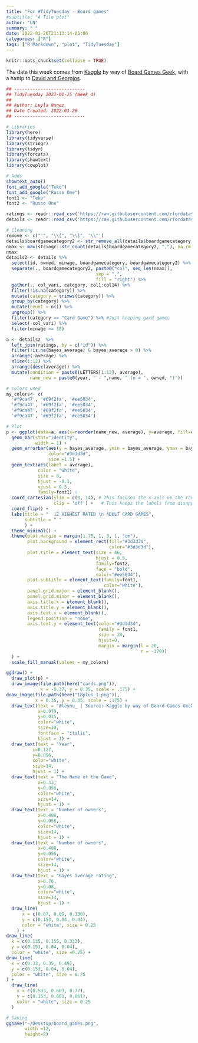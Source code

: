 ```yaml
---
title: "For #TidyTuesday - Board games"
#subtitle: "A Tile plot"
author: "LN"
summary: " "
date: 2022-01-26T21:13:14-05:00
categories: ["R"]
tags: ["R Markdown", "plot", "TidyTuesday"]
---
```


```r
knitr::opts_chunk$set(collapse = TRUE)
```

The data this week comes from [Kaggle](https://www.kaggle.com/jvanelteren/boardgamegeek-reviews/version/3?select=2022-01-08.csv) by way of [Board Games Geek](https://www.boardgamegeek.com/), with a hattip to [David and Georgios ](https://github.com/rfordatascience/tidytuesday/issues/382#issuecomment-1020305849). 


```r
## ---------------------------
## TidyTuesday 2022-01-25 (Week 4)
##
## Author: Leyla Nunez
## Date Created: 2022-01-26
## ---------------------------

# Libraries
library(here)
library(tidyverse)
library(stringr)
library(tidyr)
library(forcats)
library(showtext)
library(cowplot)

# Adds
showtext_auto()
font_add_google("Teko")
font_add_google("Russo One")
font1 <- "Teko"
font2 <- "Russo One"

ratings <- readr::read_csv('https://raw.githubusercontent.com/rfordatascience/tidytuesday/master/data/2022/2022-01-25/ratings.csv')
details <- readr::read_csv('https://raw.githubusercontent.com/rfordatascience/tidytuesday/master/data/2022/2022-01-25/details.csv')

# Cleaning
remove <- c("'", "\\[", "\\]", '\\"')
details$boardgamecategory2 <- str_remove_all(details$boardgamecategory, paste(remove, collapse = "|"))
nmax <- max(stringr::str_count(details$boardgamecategory2, ","), na.rm = TRUE) + 1
nmax
details2 <- details %>% 
  select(id, owned, minage, boardgamecategory, boardgamecategory2) %>% 
  separate(., boardgamecategory2, paste0("col", seq_len(nmax)), 
                                  sep = ",",
                                  fill = "right") %>% 
  gather(., col_vari, category, col1:col14) %>% 
  filter(!is.na(category)) %>% 
  mutate(category = trimws(category)) %>%
  group_by(category) %>% 
  mutate(count = n()) %>% 
  ungroup() %>% 
  filter(category == "Card Game") %>% #Just keeping gard games
  select(-col_vari) %>% 
  filter(minage >= 18) 

a <- details2  %>% 
  left_join(ratings, by = c("id")) %>% 
  filter(!is.na(bayes_average) & bayes_average > 0) %>% 
  arrange(-average) %>% 
  slice(1:12) %>% 
  arrange(desc(average)) %>% 
  mutate(condition = paste0(LETTERS[1:12], average),
         name_new = paste0(year, " - ",name, " (n = ", owned, ")")) 

# colors used
my_colors<- c(
  '#f9ca47', '#69f2fa', '#ee5034', 
  '#f9ca47', '#69f2fa', '#ee5034', 
  '#f9ca47', '#69f2fa', '#ee5034', 
  '#f9ca47', '#69f2fa', '#ee5034')

# Plot
p <- ggplot(data=a, aes(x=reorder(name_new, average), y=average, fill=condition)) +
  geom_bar(stat="identity", 
           width = 1) +
  geom_errorbar(aes(y = bayes_average, ymin = bayes_average, ymax = bayes_average), 
                color="#3d3d3d",
                size =1.5) + 
  geom_text(aes(label = average), 
            color = "white", 
            size = 8,
            hjust = -0.1,
            vjust = 0.5,
            family=font1) +
  coord_cartesian(ylim = c(0, 14), # This focuses the x-axis on the range of interest
                  clip = 'off') +   # This keeps the labels from disappearing
  coord_flip() +
  labs(title = "  12 HIGHEST RATED \n ADULT CARD GAMES",
       subtitle = " "
       ) +
  theme_minimal() +
  theme(plot.margin = margin(1.75, 1, 3, 1, "cm"),
        plot.background = element_rect(fill="#3d3d3d", 
                                       color="#3d3d3d"),
        plot.title = element_text(size = 46,
                                  hjust = 0.5,
                                  family=font2, 
                                  face = "bold",
                                  color="#ee5034"),
        plot.subtitle = element_text(family=font1, 
                                     color="white"), 
        panel.grid.major = element_blank(),
        panel.grid.minor = element_blank(),
        axis.title.x = element_blank(),
        axis.title.y = element_blank(),
        axis.text.x = element_blank(),
        legend.position = "none",
        axis.text.y = element_text(color="#3d3d3d",
                                   family = font1,
                                   size = 20,
                                   hjust=0,
                                   margin = margin(l = 20, 
                                                   r = -370))
  ) +
  scale_fill_manual(values = my_colors) 

ggdraw() +
  draw_plot(p) +
  draw_image(file.path(here("cards.png")),
             x = -0.37, y = 0.35, scale = .175) +
draw_image(file.path(here("18plus_1.png")),
           x = 0.35, y = 0.35, scale = .175) +
  draw_text(text = "@leynu_ | Source: Kaggle by way of Board Games Geek", 
            x=0.979, 
            y=0.015, 
            color="white", 
            size=10, 
            fontface = "italic",
            hjust = 1) + 
  draw_text(text = "Year", 
          x=0.127, 
          y=0.056, 
          color="white", 
          size=14, 
          hjust = 1) +
  draw_text(text = "The Name of the Game", 
            x=0.33, 
            y=0.056, 
            color="white", 
            size=14, 
            hjust = 1) +
  draw_text(text = "Number of owners", 
            x=0.488, 
            y=0.056, 
            color="white", 
            size=14, 
            hjust = 1) +
  draw_text(text = "Number of owners", 
            x=0.488, 
            y=0.056, 
            color="white", 
            size=14, 
            hjust = 1) +
  draw_text(text = "Bayes average rating", 
            x=0.76, 
            y=0.08, 
            color="white", 
            size=14, 
            hjust = 1) +  
  draw_line(
      x = c(0.07, 0.09, 0.130),
      y = c(0.153, 0.04, 0.04),
      color = "white", size = 0.25
    ) +
draw_line(
  x = c(0.135, 0.155, 0.333),
  y = c(0.153, 0.04, 0.04),
  color = "white", size =0.25) +
draw_line(
  x = c(0.33, 0.35, 0.49),
  y = c(0.153, 0.04, 0.04),
  color = "white", size = 0.25
) +
  draw_line(
    x = c(0.583, 0.603, 0.77),
    y = c(0.153, 0.061, 0.061),
    color = "white", size = 0.25
  )

# Saving
ggsave("~/Desktop/board_games.png",
       width =12, 
       height=8)
```
